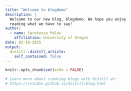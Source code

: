 ```yaml
---
title: "Welcome to blogdemo"
description: |
  Welcome to our new blog, blogdemo. We hope you enjoy 
  reading what we have to say!
author:
  - name: Saratessa Palos
    affiliation: University of Oregon
date: 02-19-2025
output:
  distill::distill_article:
    self_contained: false
---
```


```r
knitr::opts_chunk$set(echo = FALSE)

# Learn more about creating blogs with Distill at:
# https://rstudio.github.io/distill/blog.html

```



